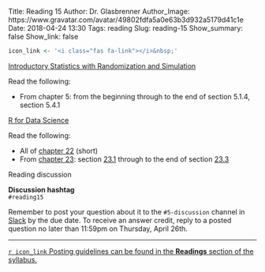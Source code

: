 Title: Reading 15
Author: Dr. Glasbrenner
Author_Image: https://www.gravatar.com/avatar/49802fdfa5a0e63b3d932a5179d41c1e
Date: 2018-04-24 13:30
Tags: reading
Slug: reading-15
Show_summary: false
Show_link: false

```r
icon_link <- '<i class="fas fa-link"></i>&nbsp;'
```

[[Introductory Statistics with Randomization and Simulation][isrs-book]]{.h3}

Read the following:

*   From chapter 5: from the beginning through to the end of section 5.1.4, section 5.4.1

[[R for Data Science][r4ds-book]]{.h3}

Read the following:

*   All of [chapter 22][r4ds-ch-22] (short)
*   From [chapter 23][r4ds-ch-23]: section [23.1][r4ds-ch-23.1] through to the end of section [23.3][r4ds-ch-23.3]

[Reading discussion]{.h3}

::::: {.callout .primary}
**Discussion hashtag** \
`#reading15`
:::::

::::: {.callout .secondary}
Remember to post your question about it to the `#5-discussion` channel in [Slack][cds101-slack] by the due date.
To receive an answer credit, reply to a posted question no later than 11:59pm on Thursday, April 26th.
:::::

---

[`r icon_link` Posting guidelines can be found in the **Readings** section of the syllabus.][syllabus-readings]

[isrs-book]:         http://spring18.cds101.com/doc/Diez_Barr_%C3%87etinkaya-Rundel_IntroductoryStatisticsWithRandomizationAndSimulation.pdf
[r4ds-book]:         http://r4ds.had.co.nz/
[r4ds-ch-22]:        http://r4ds.had.co.nz/model-intro.html
[r4ds-ch-23]:        http://r4ds.had.co.nz/model-basics.html
[r4ds-ch-23.1]:      http://r4ds.had.co.nz/model-basics.html#introduction-15
[r4ds-ch-23.3]:      http://r4ds.had.co.nz/model-basics.html#visualising-models
[cds101-slack]:      https://masoncds101.slack.com
[syllabus-readings]: http://spring18.cds101.com/syllabus.html#readings
